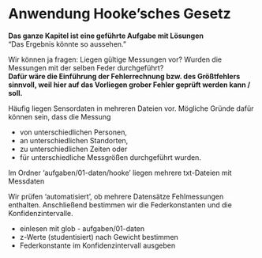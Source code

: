 # Anwendung Hooke'sches Gesetz
**Das ganze Kapitel ist eine geführte Aufgabe mit Lösungen**  
"Das Ergebnis könnte so aussehen."

Wir können ja fragen: Liegen gültige Messungen vor? Wurden die Messungen mit der selben Feder durchgeführt?  
**Dafür wäre die Einführung der Fehlerrechnung bzw. des Größtfehlers sinnvoll, weil hier auf das Vorliegen grober Fehler geprüft werden kann / soll.**

Häufig liegen Sensordaten in mehreren Dateien vor. Mögliche Gründe dafür können sein, dass die Messung

  - von unterschiedlichen Personen,
  - an unterschiedlichen Standorten,
  - zu unterschiedlichen Zeiten oder
  - für unterschiedliche Messgrößen durchgeführt wurden.

Im Ordner 'aufgaben/01-daten/hooke' liegen mehrere txt-Dateien mit Messdaten 

Wir prüfen 'automatisiert', ob mehrere Datensätze Fehlmessungen enthalten. Anschließend bestimmen wir die Federkonstanten und die Konfidenzintervalle.

  - einlesen mit glob - aufgaben/01-daten
  - z-Werte (studentisiert) nach Gewicht bestimmen
  - Federkonstante im Konfidenzintervall ausgeben